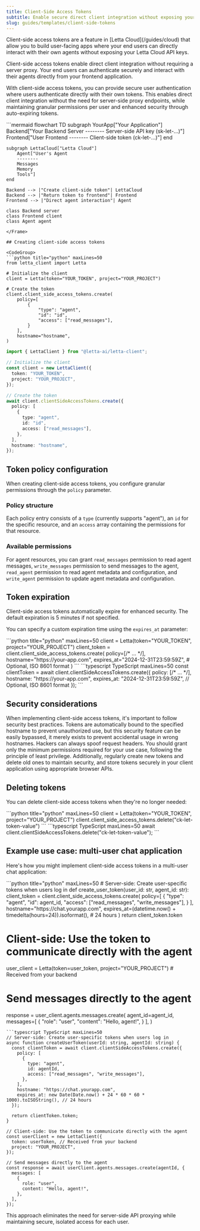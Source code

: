 ```yaml
---
title: Client-Side Access Tokens
subtitle: Enable secure direct client integration without exposing your API keys
slug: guides/templates/client-side-tokens
---
```


<Note>
Client-side access tokens are a feature in [Letta Cloud](/guides/cloud) that allow you to build user-facing apps where your end users can directly interact with their own agents without exposing your Letta Cloud API keys.
</Note>

Client-side access tokens enable direct client integration without requiring a server proxy. Your end users can authenticate securely and interact with their agents directly from your frontend application.

With client-side access tokens, you can provide secure user authentication where users authenticate directly with their own tokens. This enables direct client integration without the need for server-side proxy endpoints, while maintaining granular permissions per user and enhanced security through auto-expiring tokens.

<Frame>
```mermaid
flowchart TD
    subgraph YourApp["Your Application"]
        Backend["Your Backend Server
        --------
        Server-side API key
        (sk-let-...)"]
        Frontend["User Frontend
        --------
        Client-side token
        (ck-let-...)"]
    end

    subgraph LettaCloud["Letta Cloud"]
        Agent["User's Agent
        --------
        Messages
        Memory
        Tools"]
    end

    Backend --> |"Create client-side token"| LettaCloud
    Backend --> |"Return token to frontend"| Frontend
    Frontend --> |"Direct agent interaction"| Agent

    class Backend server
    class Frontend client
    class Agent agent
```
</Frame>

## Creating client-side access tokens

<CodeGroup>
```python title="python" maxLines=50
from letta_client import Letta

# Initialize the client
client = Letta(token="YOUR_TOKEN", project="YOUR_PROJECT")

# Create the token
client.client_side_access_tokens.create(
    policy=[
        {
            "type": "agent",
            "id": "id",
            "access": ["read_messages"],
        }
    ],
    hostname="hostname",
)
```
```typescript TypeScript maxLines=50
import { LettaClient } from "@letta-ai/letta-client";

// Initialize the client
const client = new LettaClient({
  token: "YOUR_TOKEN",
  project: "YOUR_PROJECT",
});

// Create the token
await client.clientSideAccessTokens.create({
  policy: [
    {
      type: "agent",
      id: "id",
      access: ["read_messages"],
    },
  ],
  hostname: "hostname",
});
```
</CodeGroup>

## Token policy configuration

When creating client-side access tokens, you configure granular permissions through the `policy` parameter.

### Policy structure

Each policy entry consists of a `type` (currently supports "agent"), an `id` for the specific resource, and an `access` array containing the permissions for that resource.

### Available permissions

For agent resources, you can grant `read_messages` permission to read agent messages, `write_messages` permission to send messages to the agent, `read_agent` permission to read agent metadata and configuration, and `write_agent` permission to update agent metadata and configuration.

## Token expiration

<Note>
Client-side access tokens automatically expire for enhanced security. The default expiration is 5 minutes if not specified.
</Note>

You can specify a custom expiration time using the `expires_at` parameter:

<CodeGroup>
```python title="python" maxLines=50
client = Letta(token="YOUR_TOKEN", project="YOUR_PROJECT")
client_token = client.client_side_access_tokens.create(
    policy=[/* ... */],
    hostname="https://your-app.com",
    expires_at="2024-12-31T23:59:59Z",  # Optional, ISO 8601 format
)
```
```typescript TypeScript maxLines=50
const clientToken = await client.clientSideAccessTokens.create({
  policy: [/* ... */],
  hostname: "https://your-app.com",
  expires_at: "2024-12-31T23:59:59Z", // Optional, ISO 8601 format
});
```
</CodeGroup>

## Security considerations

When implementing client-side access tokens, it's important to follow security best practices. Tokens are automatically bound to the specified hostname to prevent unauthorized use, but this security feature can be easily bypassed, it merely exists to prevent accidental usage in wrong hostnames. Hackers can always spoof request headers. You should grant only the minimum permissions required for your use case, following the principle of least privilege. Additionally, regularly create new tokens and delete old ones to maintain security, and store tokens securely in your client application using appropriate browser APIs.

## Deleting tokens

You can delete client-side access tokens when they're no longer needed:

<CodeGroup>
```python title="python" maxLines=50
client = Letta(token="YOUR_TOKEN", project="YOUR_PROJECT")
client.client_side_access_tokens.delete("ck-let-token-value")
```
```typescript TypeScript maxLines=50
await client.clientSideAccessTokens.delete("ck-let-token-value");
```
</CodeGroup>

## Example use case: multi-user chat application

Here's how you might implement client-side access tokens in a multi-user chat application:

<CodeGroup>
```python title="python" maxLines=50
# Server-side: Create user-specific tokens when users log in
def create_user_token(user_id: str, agent_id: str):
    client_token = client.client_side_access_tokens.create(
        policy=[
            {
                "type": "agent",
                "id": agent_id,
                "access": ["read_messages", "write_messages"],
            }
        ],
        hostname="https://chat.yourapp.com",
        expires_at=(datetime.now() + timedelta(hours=24)).isoformat(),  # 24 hours
    )
    return client_token.token

# Client-side: Use the token to communicate directly with the agent
user_client = Letta(token=user_token, project="YOUR_PROJECT")  # Received from your backend

# Send messages directly to the agent
response = user_client.agents.messages.create(
    agent_id=agent_id,
    messages=[
        {
            "role": "user",
            "content": "Hello, agent!",
        }
    ],
)
```
```typescript TypeScript maxLines=50
// Server-side: Create user-specific tokens when users log in
async function createUserToken(userId: string, agentId: string) {
  const clientToken = await client.clientSideAccessTokens.create({
    policy: [
      {
        type: "agent",
        id: agentId,
        access: ["read_messages", "write_messages"],
      },
    ],
    hostname: "https://chat.yourapp.com",
    expires_at: new Date(Date.now() + 24 * 60 * 60 * 1000).toISOString(), // 24 hours
  });

  return clientToken.token;
}

// Client-side: Use the token to communicate directly with the agent
const userClient = new LettaClient({
  token: userToken, // Received from your backend
  project: "YOUR_PROJECT",
});

// Send messages directly to the agent
const response = await userClient.agents.messages.create(agentId, {
  messages: [
    {
      role: "user",
      content: "Hello, agent!",
    },
  ],
});
```
</CodeGroup>

This approach eliminates the need for server-side API proxying while maintaining secure, isolated access for each user.
